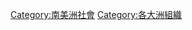{{Defaultsort 部首筆劃數|{{PAGENAME}}}}
[[Category:南美洲社會|Category:南美洲社會]]
[[Category:各大洲組織|Category:各大洲組織]]